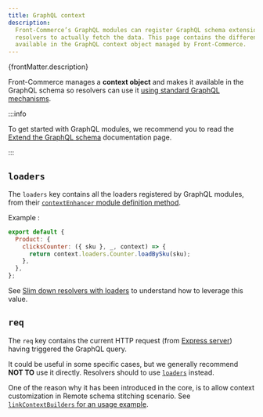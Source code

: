 ```yaml
---
title: GraphQL context
description:
  Front-Commerce’s GraphQL modules can register GraphQL schema extensions and
  resolvers to actually fetch the data. This page contains the different keys
  available in the GraphQL context object managed by Front-Commerce.
---
```


<p>{frontMatter.description}</p>

Front-Commerce manages a **context object** and makes it available in the
GraphQL schema so resolvers can use it
[using standard GraphQL mechanisms](https://graphql.org/learn/execution/#root-fields-resolvers).

:::info

To get started with GraphQL modules, we recommend you to read the
[Extend the GraphQL schema](/docs/essentials/extend-the-graphql-schema)
documentation page.

:::

## `loaders`

The `loaders` key contains all the loaders registered by GraphQL modules, from
their
[`contextEnhancer` module definition method](/docs/reference/graphql-module-definition#contextenhancer-optional).

Example :

```js title="my-module/server/modules/clicks-counters/resolvers.js"
export default {
  Product: {
    clicksCounter: ({ sku }, _, context) => {
      return context.loaders.Counter.loadBySku(sku);
    },
  },
};
```

See
[Slim down resolvers with loaders](/docs/advanced/graphql/slim-down-resolvers-with-loaders)
to understand how to leverage this value.

## `req`

The `req` key contains the current HTTP request (from
[Express server](https://expressjs.com/en/api.html#req)) having triggered the
GraphQL query.

It could be useful in some specific cases, but we generally recommend **NOT TO**
use it directly. Resolvers should to use [`loaders`](#loaders) instead.

One of the reason why it has been introduced in the core, is to allow context
customization in Remote schema stitching scenario. See
[`linkContextBuilders` for an usage example](/docs/reference/graphql-module-definition#linkContextBuilders-optional).
